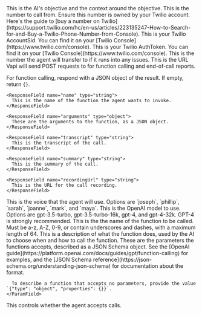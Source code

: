 <ParamField body="context" type="string" required>
  This is the AI's objective and the context around the objective.
</ParamField>

<ParamField body="phoneNumber" type="string" required>
  This is the number to call from. Ensure this number is owned by your Twilio
  account. Here's the guide to [buy a number on
  Twilio](https://support.twilio.com/hc/en-us/articles/223135247-How-to-Search-for-and-Buy-a-Twilio-Phone-Number-from-Console).
</ParamField>

<ParamField body="twilioAccountSid" type="string" required>
  This is your Twilio AccountSid. You can find it on your [Twilio
  Console](https://www.twilio.com/console).
</ParamField>

<ParamField body="twilioAuthToken" type="string" required>
  This is your Twilio AuthToken. You can find it on your [Twilio
  Console](https://www.twilio.com/console).
</ParamField>

<ParamField body="forwardingPhoneNumber" type="string" default="null">
  This is the number the agent will transfer to if it runs into any issues.
</ParamField>

<ParamField body="callbackUrl" type="string" default="null">
  This is the URL Vapi will send POST requests to for function calling and end-of-call reports.

For function calling, respond with a JSON object of the result. If empty, return `{}`.

  <Expandable title="Function Calling Callback Object">

    <ResponseField name="name" type="string">
      This is the name of the function the agent wants to invoke.
    </ResponseField>

    <ResponseField name="arguments" type="object">
      These are the arguments to the function, as a JSON object.
    </ResponseField>

  </Expandable>

  <Expandable title="End-of-Call Report Callback Object">

    <ResponseField name="transcript" type="string">
      This is the transcript of the call.
    </ResponseField>

    <ResponseField name="summary" type="string">
      This is the summary of the call.
    </ResponseField>

    <ResponseField name="recordingUrl" type="string">
      This is the URL for the call recording.
    </ResponseField>

  </Expandable>

</ParamField>

<ParamField body="voice" type="string" default="joseph">
  This is the voice that the agent will use. Options are `joseph`, `phillip`,
  `sarah`, `joanne`, `mark`, and `maya`.
</ParamField>

<ParamField body="model" type="string" default="gpt-4">
  This is the OpenAI model to use. Options are gpt-3.5-turbo, gpt-3.5-turbo-16k,
  gpt-4, and gpt-4-32k. GPT-4 is strongly recommended.
</ParamField>

<ParamField body="functions" type="array" default="[]">
  <Expandable title="Function">
    <ParamField
      body="name"
      type="string"
      required
    >
      This is the the name of the function to be called. Must be a-z, A-Z, 0-9, or contain
      underscores and dashes, with a maximum length of 64.
    </ParamField>
    <ParamField
      body="description"
      type="string"
    >
      This is a description of what the function does, used by the AI to choose when and how
      to call the function.
    </ParamField>
    <ParamField body="parameters" type="object">
      These are the parameters the functions accepts, described as a JSON Schema object. See the [OpenAI guide](https://platform.openai.com/docs/guides/gpt/function-calling) for examples, and the [JSON Schema reference](https://json-schema.org/understanding-json-schema) for documentation about the format.

      To describe a function that accepts no parameters, provide the value `{"type": "object", "properties": {}}`.
    </ParamField>

  </Expandable>
</ParamField>

<ParamField body="acceptInbound" type="boolean" default="false">
  This controls whether the agent accepts calls.
</ParamField>
